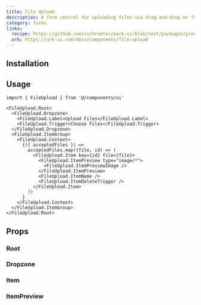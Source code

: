 ```yaml
---
title: File Upload
description: A form control for uploading files via drag-and-drop or file browser.
category: forms
links:
  recipe: https://github.com/cschroeter/park-ui/blob/next/packages/preset/src/recipes/file-upload.ts
  ark: https://ark-ui.com/docs/components/file-upload
---
```


<ComponentExample name="basic" />

## Installation

<InstallationGuide />

## Usage

```tsx
import { FileUpload } from '@/components/ui'
```

```tsx
<FileUpload.Root>
  <FileUpload.Dropzone>
    <FileUpload.Label>Upload Files</FileUpload.Label>
    <FileUpload.Trigger>Choose Files</FileUpload.Trigger>
  </FileUpload.Dropzone>
  <FileUpload.ItemGroup>
    <FileUpload.Context>
      {({ acceptedFiles }) =>
        acceptedFiles.map((file, id) => (
          <FileUpload.Item key={id} file={file}>
            <FileUpload.ItemPreview type="image/*">
              <FileUpload.ItemPreviewImage />
            </FileUpload.ItemPreview>
            <FileUpload.ItemName />
            <FileUpload.ItemDeleteTrigger />
          </FileUpload.Item>
        ))
      }
    </FileUpload.Context>
  </FileUpload.ItemGroup>
</FileUpload.Root>
```


## Props

### Root

<PropsTable part="Root" />

### Dropzone

<PropsTable part="Dropzone" />

### Item

<PropsTable part="Item" />

### ItemPreview

<PropsTable part="ItemPreview" />